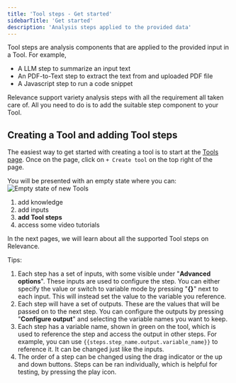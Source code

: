 ```yaml
---
title: 'Tool steps - Get started'
sidebarTitle: 'Get started'
description: 'Analysis steps applied to the provided data'
---
```


Tool steps are analysis components that are applied to the provided input in a Tool.
For example,
* A LLM step to summarize an input text
* An PDF-to-Text step to extract the text from and uploaded PDF file
* A Javascript step to run a code snippet

Relevance support variety analysis steps with all the requirement all taken care of.
All you need to do is to add the suitable step component to your Tool.

## Creating a Tool and adding Tool steps

The easiest way to get started with creating a tool is to start at the 
[Tools page](/get-started/key-concepts/tools).
Once on the page, click on `+ Create tool` on the top right of the page.

You will be presented with an empty state where you can:
![Empty state of new Tools](/images/tools/tool2.png)
1. add knowledge
2. add inputs
3. **add Tool steps**
4. access some video tutorials

In the next pages, we will learn about all the supported Tool steps on Relevance.

<Tip>
Tips: 

1. Each step has a set of inputs, with some visible under "**Advanced options**". These inputs are used to configure the step. You can either specify the value or switch to variable mode by pressing "**{}**" next to each input. This will instead set the value to the variable you reference.
2. Each step will have a set of outputs. These are the values that will be passed on to the next step. You can configure the outputs by pressing "**Configure output**" and selecting the variable names you want to keep. 
3. Each step has a variable name, shown in green on the tool, which is used to reference the step and access the output in other steps. For example, you can use `{{steps.step_name.output.variable_name}}` to reference it. It can be changed just like the inputs.
4. The order of a step can be changed using the drag indicator or the up and down buttons. Steps can be ran individually, which is helpful for testing, by pressing the play icon. 
</Tip>